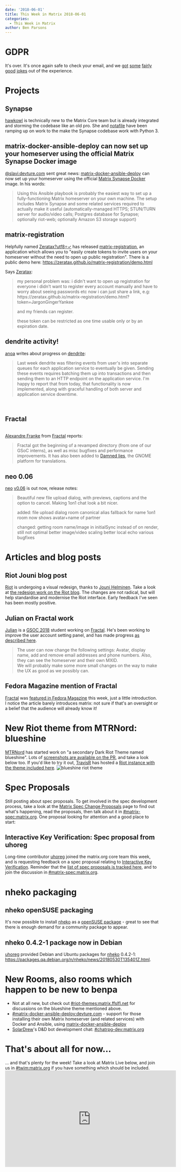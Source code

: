 ```yaml
---
date: '2018-06-01'
title: This Week in Matrix 2018-06-01
categories:
  - This Week in Matrix
author: Ben Parsons
---
```


<h1 id="gdpr">GDPR</h1>
It's over. It's once again safe to check your email, and we <a href="https://twitter.com/marcusjdl/status/1000027860558581760">got</a> <a href="https://twitter.com/JasonLeeParsons/status/999957139228643328">some</a> <a href="https://twitter.com/rianjohnson/status/999730569641525248">fairly</a> <a href="https://twitter.com/mocent0/status/999385880287744001">good</a> <a href="https://twitter.com/cszabla/status/1001619286090280960">jokes</a> out of the experience.
<h1 id="projects">Projects</h1>
<h2 id="synapse">Synapse</h2>
<a href="https://twitter.com/hawkieowl">hawkowl</a> is technically new to the Matrix Core team but is already integrated and storming the codebase like an old pro. She and <a href="https://matrix.to/#/@notafile:matrix.org">notafile</a> have been ramping up on work to the make the Synapse codebase work with Python 3.
<h2 id="matrixdockeransibledeploycannowsetupyourhomeserverusingtheofficialmatrixsynapsedockerimage">matrix-docker-ansible-deploy can now set up your homeserver using the official Matrix Synapse Docker image</h2>
<a href="https://matrix.to/#/@slavi:devture.com">@slavi:devture.com</a> sent great news: <a href="https://github.com/spantaleev/matrix-docker-ansible-deploy">matrix-docker-ansible-deploy</a> can now set up your homeserver using the official <a href="https://hub.docker.com/r/matrixdotorg/synapse/">Matrix Synapse Docker</a> image. In his words:
<blockquote>Using this Ansible playbook is probably the easiest way to set up a fully-functioning Matrix homeserver on your own machine. The setup includes Matrix Synapse and some related services required to actually make it useful (automatically-managed HTTPS; STUN/TURN server for audio/video calls; Postgres database for Synapse; optionally riot-web; optionally Amazon S3 storage support)</blockquote>
<h2 id="matrixregistration">matrix-registration</h2>
Helpfully named <a href="https://matrix.to/#/@zeratax:dmnd.sh">Zeratax?utf8=✓</a> has released <a href="https://github.com/ZerataX/matrix-registration">matrix-registration</a>, an application which allows you to "easily create tokens to invite users on your homeserver without the need to open up public registration". There is a public demo here: <a href="https://zeratax.github.io/matrix-registration/demo.html">https://zeratax.github.io/matrix-registration/demo.html</a>

Says <a href="https://matrix.to/#/@zeratax:dmnd.sh">Zeratax</a>:
<blockquote>
my personal problem was:
i didn't want to open up registration for everyone
i didn't want to register every account manually and have to worry about seeing passwords etc
now i can just share a link, e.g:
https://zeratax.github.io/matrix-registration/demo.html?token=JargonGingerYankee

and my friends can register.

these token can be restricted as one time usable only or by an expiration date.
</blockquote>
<h2 id="dendriteactivity">dendrite activity!</h2>
<a href="https://matrix.to/#/@andrewm:amorgan.xyz">anoa</a> writes about progress on <a href="https://github.com/matrix-org/dendrite">dendrite</a>:
<blockquote>Last week dendrite was filtering events from user's into separate queues for each application service to eventually be given. Sending these events requires batching them up into transactions and then sending them to an HTTP endpoint on the application service. I'm happy to report that from today, that functionality is now implemented, along with graceful handling of both server and application service downtime.</blockquote><br /><h2 id="fractal">Fractal</h2><br /><a href="https://matrix.to/#/@afranke:matrix.org">Alexandre Franke</a> from <a href="https://wiki.gnome.org/Apps/Fractal">Fractal</a> reports:<br /><blockquote>Fractal got the beginning of a revamped directory (from one of our GSoC interns), as well as misc bugfixes and performance improvements. It has also been added to <a href="https://l10n.gnome.org/">Damned lies</a>, the GNOME platform for translations.</blockquote>
<h2 id="neo006">neo 0.06</h2>
<a href="https://github.com/f0x52/neo">neo</a> <a href="https://github.com/f0x52/neo/releases/tag/0.06">v0.06</a> is out now, release notes:
<blockquote>
Beautiful new file upload dialog, with previews, captions and the option to cancel. Making 1on1 chat look a bit nicer.

added:
file upload dialog
room canonical alias fallback for name
1on1 room now shows avatar+name of partner

changed:
getting room name/image in initialSync instead of on render, still not optimal
better image/video scaling
better local echo
various bugfixes
</blockquote>
<h1 id="articlesandblogposts">Articles and blog posts</h1>
<h2 id="riotjouniblogpost">Riot Jouni blog post</h2>
<a href="http://riot.im/">Riot</a> is undergoing a visual redesign, thanks to <a href="http://helminen.co/">Jouni Helminen</a>. Take a look at <a href="https://medium.com/@RiotChat/a-sneak-peek-at-a-whole-new-riot-im-1114df653782">the redesign work on the Riot blog</a>. The changes are not radical, but will help standardise and modernise the Riot interface. Early feedback I've seen has been mostly positive.
<h2 id="julianonfractalwork">Julian on Fractal work</h2>
<a href="https://matrix.to/#/@iamjsparber:matrix.org">Julian</a> is a <a href="https://summerofcode.withgoogle.com/projects/?sp-search=matrix">GSOC 2018</a> student working on <a href="https://wiki.gnome.org/Apps/Fractal">Fractal</a>. He's been working to improve the user account setting panel, and has made progress <a href="https://blogs.gnome.org/jsparber/2018/05/28/fractal-gsoc-progress/">as described here</a>.
<blockquote>The user can now change the following settings: Avatar, display name, add and remove email addresses and phone numbers. Also, they can see the homeserver and their own MXID.<br />We will probably make some more small changes on the way to make the UX as good as we possibly can.</blockquote>
<h2 id="fedoramagazinementionoffractal">Fedora Magazine mention of Fractal</h2>
<a href="https://wiki.gnome.org/Apps/Fractal">Fractal</a> was <a href="https://fedoramagazine.org/fractal-gnome-matrix-chat-client/">featured in Fedora Magazine</a> this week, just a little introduction. I notice the article barely introduces matrix: not sure if that's an oversight or a belief that the audience will already know it!
<h1 id="newriotthemefrommtrnordblueshine">New Riot theme from MTRNord: blueshine</h1>
<a href="https://matrix.to/#/@MTRNord:matrix.ffslfl.net">MTRNord</a> has started work on "a secondary Dark Riot Theme named blueshine". Lots of <a href="https://github.com/vector-im/riot-web/pull/6816">screenshots are available on the PR</a>, and take a look below too. If you'd like to try it out, <a href="https://github.com/turt2live">TravisR</a> has hosted a <a href="https://t2bot.io/blueshine/">Riot instance with the theme included here</a>.

<img src="https://user-images.githubusercontent.com/1374914/40676029-c5103182-6379-11e8-9008-c12d894b67db.png" alt="blueshine riot theme" />
<h1 id="specproposals">Spec Proposals</h1>
Still posting about spec proposals. To get involved in the spec development process, take a look at the <a href="/docs/spec/proposals">Matrix Spec Change Proposals</a> page to find out what's happening, read the proposals, then talk about it in <a href="https://matrix.to/#/#matrix-spec:matrix.org">#matrix-spec:matrix.org</a>. One proposal looking for attention and a good place to start:
<h2 id="interactivekeyverificationspecproposalfromuhoreg">Interactive Key Verification: Spec proposal from uhoreg</h2>
Long-time contributor <a href="https://matrix.to/#/@uhoreg:matrix.org">uhoreg</a> joined the matrix.org core team this week, and is requesting feedback on a spec proposal relating to <a href="https://docs.google.com/document/d/1SXmyjyNqClJ5bTHtwvp8tT1Db4pjlGVxfPQNdlQILqU/">Interactive Key Verification</a>. Reminder that the <a href="/docs/spec/proposals">list of spec proposals is tracked here</a>, and to join the discussion in <a href="https://matrix.to/#/#matrix-spec:matrix.org">#matrix-spec:matrix.org</a>.
<h1 id="nhekopackaging">nheko packaging</h1>
<h2 id="nhekosusepackaging">nheko openSUSE packaging</h2>
It's now possible to install <a href="https://github.com/mujx/nheko">nheko</a> as a <a href="https://software.opensuse.org/package/nheko"> openSUSE package</a> - great to see that there is enough demand for a community package to appear.
<h2 id="nheko0421packagenowindebian">nheko 0.4.2-1 package now in Debian</h2>
<a href="https://matrix.to/#/@uhoreg:matrix.org">uhoreg</a> provided Debian and Ubuntu packages for <a href="https://github.com/mujx/nheko">nheko</a> 0.4.2-1: <a href="https://packages.qa.debian.org/n/nheko/news/20180530T135401Z.html">https://packages.qa.debian.org/n/nheko/news/20180530T135401Z.html</a>.
<h1 id="newroomsalsoroomswhichhappentobenewtobenpa">New Rooms, also rooms which happen to be new to benpa</h1>
<ul>
 	<li>Not at all new, but check out <a href="https://matrix.to/#/#riot-themes:matrix.ffslfl.net">#riot-themes:matrix.ffslfl.net</a> for discussions on the blueshine theme mentioned above.</li>
 	<li><a href="https://matrix.to/#/#matrix-docker-ansible-deploy:devture.com">#matrix-docker-ansible-deploy:devture.com</a> - support for those installing their own Matrix homeserver (and related services) with Docker and Ansible, using <a href="https://github.com/spantaleev/matrix-docker-ansible-deploy">matrix-docker-ansible-deploy</a></li>
 	<li><a href="https://matrix.to/#/@SolarDrew:matrix.org">SolarDrew</a>'s D&amp;D bot development chat: <a href="https://matrix.to/#/#chatrpg-dev:matrix.org">#chatrpg-dev:matrix.org</a></li>
</ul>
<h1 id="thatsaboutallfornow">That's about all for now…</h1>
… and that's plenty for the week! Take a look at Matrix Live below, and join us in <a href="https://matrix.to/#/#TWIM:matrix.org">#twim:matrix.org</a> if you have something which should be included.

<div class="video-container"><iframe src="https://www.youtube.com/embed/8MVMrLsbznk" width="560" height="315" frameBorder="0" allowFullScreen="allowfullscreen"></iframe></div>
